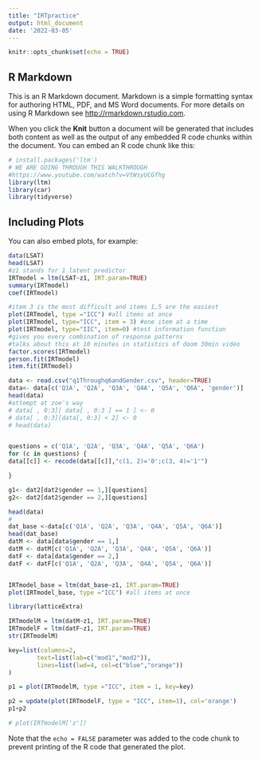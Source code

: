 ---
title: "IRTpractice"
output: html_document
date: '2022-03-05'
---

```{r setup, include=FALSE}
knitr::opts_chunk$set(echo = TRUE)
```

## R Markdown

This is an R Markdown document. Markdown is a simple formatting syntax for authoring HTML, PDF, and MS Word documents. For more details on using R Markdown see <http://rmarkdown.rstudio.com>.

When you click the **Knit** button a document will be generated that includes both content as well as the output of any embedded R code chunks within the document. You can embed an R code chunk like this:

```{r}
# install.packages('ltm')
# WE ARE GOING THROUGH THIS WALKTHROUGH
#https://www.youtube.com/watch?v=VtWsyUCGfhg
library(ltm)
library(car)
library(tidyverse)

```

## Including Plots

You can also embed plots, for example:

```{r pressure, echo=FALSE}
data(LSAT)
head(LSAT)
#z1 stands for 1 latent predictor
IRTmodel = ltm(LSAT~z1, IRT.param=TRUE)
summary(IRTmodel)
coef(IRTmodel)


```

```{r}

#item 3 is the most difficult and items 1,5 are the easiest
plot(IRTmodel, type ="ICC") #all items at once
plot(IRTmodel, type="ICC", item = 3) #one item at a time
plot(IRTmodel, type="IIC", item=0) #test information function
#gives you every combination of response patterns
#talks about this at 10 minutes in statistics of doom 30min video
factor.scores(IRTmodel)
person.fit(IRTmodel)
item.fit(IRTmodel)

```


```{r}
data <- read.csv("q1Throughq6andGender.csv", header=TRUE) 
data<- data[c('Q1A', 'Q2A', 'Q3A', 'Q4A', 'Q5A', 'Q6A', 'gender')]
head(data)
#attempt at zoe's way
# data[ , 0:3][ data[ , 0:3 ] == 1 ] <- 0
# data[ , 0:3][data[, 0:3] < 2] <- 0
# head(data)


questions = c('Q1A', 'Q2A', 'Q3A', 'Q4A', 'Q5A', 'Q6A')
for (c in questions) {
data[[c]] <- recode(data[[c]],"c(1, 2)='0';c(3, 4)='1'")

}

g1<- dat2[dat2$gender == 1,][questions]
g2<- dat2[dat2$gender == 2,][questions]

head(data)
# 
dat_base <-data[c('Q1A', 'Q2A', 'Q3A', 'Q4A', 'Q5A', 'Q6A')]
head(dat_base)
datM <- data[data$gender == 1,]
datM <- datM[c('Q1A', 'Q2A', 'Q3A', 'Q4A', 'Q5A', 'Q6A')]
datF <- data[data$gender == 2,]
datF <- datF[c('Q1A', 'Q2A', 'Q3A', 'Q4A', 'Q5A', 'Q6A')]



```
```{r}
IRTmodel_base = ltm(dat_base~z1, IRT.param=TRUE)
plot(IRTmodel_base, type ="ICC") #all items at once


```

```{r}
library(latticeExtra)

IRTmodelM = ltm(datM~z1, IRT.param=TRUE)
IRTmodelF = ltm(datF~z1, IRT.param=TRUE)
str(IRTmodelM)

key=list(columns=2, 
        text=list(lab=c("mod1","mod2")), 
        lines=list(lwd=4, col=c("blue","orange"))
)

p1 = plot(IRTmodelM, type ="ICC", item = 1, key=key)

p2 = update(plot(IRTmodelF, type = "ICC", item=1), col='orange')
p1+p2

# plot(IRTmodelM['z'])
```

Note that the `echo = FALSE` parameter was added to the code chunk to prevent printing of the R code that generated the plot.
